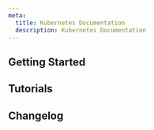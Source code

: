 ```yaml
---
meta:
  title: Kubernetes Documentation
  description: Kubernetes Documentation
---
```


<ProductHeader
   productName="Kubernetes"
   productLogo="k8sKapsule"
   description="Managed Kubernetes allows you to create and manage Kubernetes clusters in just a few clicks, scale effortlessly and focus on your applications."
   url="/kubernetes/quickstart"
   label="Kubernetes Quickstart"
/>

## Getting Started

<Grid>
    <SummaryCard
        title="Quickstart"
        icon="rocket"
        description="Learn how to create, manage and delete a Kubernetes cluster in a few steps."
        label="View Quickstart"
        url="/containers/kubernetes/quickstart/"
    />
    <SummaryCard
        title="Concepts"
        icon="information-circle-outline"
        description="Core concepts that give you a better understanding of Kubernetes Kapsule and Kosmos."
        label="View Concepts"
        url="/containers/kubernetes/concepts/"
    />
    <SummaryCard
        title="How-tos"
        icon="help-circle-outline"
        description="Check our guides to creating and managing Kubernetes clusters and their features."
        label="View How-tos"
        url="/containers/kubernetes/how-to/"
    />
    <SummaryCard
        title="Additional content"
        icon="book-open-outline"
        description="Guides to help you configuring your cluster and its advanced configuration."
        label="View additional content"
        url="/containers/kubernetes/reference-content/"
    />
</Grid>

## Tutorials

<Grid>
    <DefaultCard
        title="Send Kapsule logs and metrics to the Observability Cockpit with Fluent Bit"
        url="/tutorials/k8s-fluentbit-observability/"
        label="Read more"
    />
    <DefaultCard
        title="Deploying WordPress on a Kubernetes cluster with the Application Library"
        url="/tutorials/deploy-wordpress-from-application-library/"
        label="Read more"
    />
    <DefaultCard
        title="Getting started with Crossplane provider on Scaleway Kubernetes"
        url="/tutorials/get-started-crossplane-kubernetes/"
        label="Read more"
    />
    <DefaultCard
        title="Installing Odoo on Kubernetes with the Scaleway Easy Deploy feature"
        url="/tutorials/odoo-easy-deploy/"
        label="Read more"
    />
</Grid>

<ClickableBanner
    productLogo="console"
    title="Kubernetes API"
    description="Learn how to create and manage your Kubernetes clusters through the API."
    url="/developers/api/kubernetes/"
    label="Go to Kubernetes API"
/>

## Changelog

<ChangelogList
    productName="kubernetes"
    numberOfChanges={3}
/>

<ClickableBanner
    title="Need some help?"
    description="Our support team has the answers to your questions."
    url="https://console.scaleway.com/support/"
    label="Go to Help Center"
/>